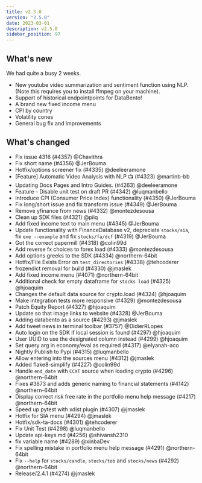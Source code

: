 ```yaml
---
title: v2.5.0
version: "2.5.0"
date: 2023-03-01
description: v2.5.0
sidebar_position: 97
---
```



## What's new
We had quite a busy 2 weeks.
- New youtube video summarization and sentiment function using NLP.  (Note this requires you to install ffmpeg on your machine).
- Support of historical endpointpoints for DataBento!
- A brand new fixed income menu
- CPI by country
- Volatility cones
- General bug fix and improvements



## What's changed
- Fix issue 4316 (#4357) @Chavithra
- Fix short name (#4356) @JerBouma
- Hotfix/options screener fix (#4335) @deeleeramone
- [Feature] Automatic Video Analysis with NLP 📺  (#4323) @martinb-bb
- Updating Docs Pages and Intro Guides.  (#4263) @deeleeramone
- Feature - Disable unit test on draft PR (#4342) @luqmanbello
- Introduce CPI (Consumer Price Index) functionality (#4350) @JerBouma
- Fix long/short issue and fix transform issue (#4349) @JerBouma
- Remove yfinance from news (#4332) @montezdesousa
- Clean up SDK files (#4321) @piiq
- Add fixed income text to main menu (#4345) @JerBouma
- Update functionality with FinanceDatabase v2, depreciate `stocks/sia`, fix `exe --example` and fix `stocks/fa/dcf` (#4319) @JerBouma
- Got the correct papermill (#4318) @colin99d
- Add reverse fx choices to forex load (#4333) @montezdesousa
- Add options greeks to the SDK (#4334) @northern-64bit
- Hotfix/File Exists Error on `test_directories` (#4338) @tehcoderer
- frozendict removal for build (#4330) @jmaslek
- Add fixed income menu (#4071) @northern-64bit
- Additional check for empty dataframe for `stocks load` (#4325) @hjoaquim
- Changes the default data source for crypto.load (#4324) @hjoaquim
- Make integration tests more responsive (#4329) @montezdesousa
- Patch Equity Report (#4327) @hjoaquim
- Update so that image links to website (#4328) @JerBouma
- Adding databento as a source (#4293) @jmaslek
- Add tweet news in terminal toolbar (#3757) @DidierRLopes
- Auto login on the SDK if local session is found (#4297) @hjoaquim
- User UUID to use the designated column instead (#4299) @hjoaquim
- Set query arg in economy/eval as required (#4317) @elyanah-aco
- Nightly Publish to Pypi (#4315) @luqmanbello
- Allow entering into the sources menu (#4312) @jmaslek
- Added flake8-simplify (#4227) @colin99d
- Handle `end_date` with `CCXT` source when loading crypto (#4296) @northern-64bit
- Fixes #3873 and adds generic naming to financial statements (#4142) @northern-64bit
- Display correct risk free rate in the portfolio menu help message (#4217) @northern-64bit
- Speed up pytest with xdist plugin (#4307) @jmaslek
- Hotfix for SIA menu (#4294) @jmaslek
- Hotfix/sdk-ta-docs (#4301) @tehcoderer
- Fix Unit Test (#4298) @luqmanbello
- Update api-keys.md (#4256) @shivansh2310
- fix variable name (#4289) @xinbaDev
- Fix spelling mistake in portfolio menu help message (#4291) @northern-64bit
- Fix `--help` for `stocks/candle`, `stocks/tob` and `stocks/news` (#4292) @northern-64bit
- Release/2.4.1 (#4274) @jmaslek
